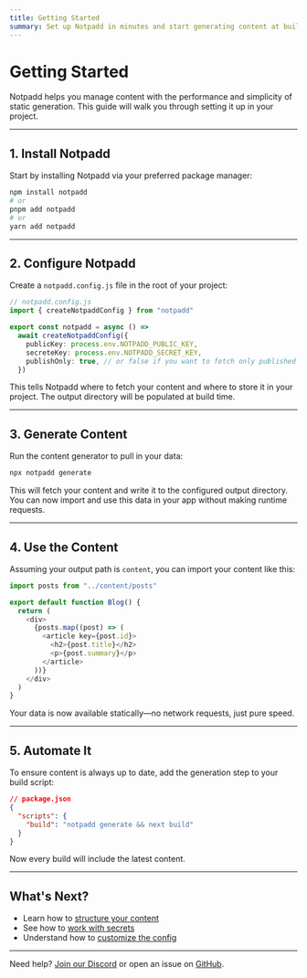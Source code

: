 ```yaml
---
title: Getting Started
summary: Set up Notpadd in minutes and start generating content at build time.
---
```


# Getting Started

Notpadd helps you manage content with the performance and simplicity of static generation. This guide will walk you through setting it up in your project.

---

## 1. Install Notpadd

Start by installing Notpadd via your preferred package manager:

```bash
npm install notpadd
# or
pnpm add notpadd
# or
yarn add notpadd
```

---

## 2. Configure Notpadd

Create a `notpadd.config.js` file in the root of your project:

```ts
// notpadd.config.js
import { createNotpaddConfig } from "notpadd"

export const notpadd = async () =>
  await createNotpaddConfig({
    publicKey: process.env.NOTPADD_PUBLIC_KEY,
    secreteKey: process.env.NOTPADD_SECRET_KEY,
    publishOnly: true, // or false if you want to fetch only published content
  })
```

This tells Notpadd where to fetch your content and where to store it in your project. The output directory will be populated at build time.

---

## 3. Generate Content

Run the content generator to pull in your data:

```bash
npx notpadd generate
```

This will fetch your content and write it to the configured output directory. You can now import and use this data in your app without making runtime requests.

---

## 4. Use the Content

Assuming your output path is `content`, you can import your content like this:

```ts
import posts from "../content/posts"

export default function Blog() {
  return (
    <div>
      {posts.map((post) => (
        <article key={post.id}>
          <h2>{post.title}</h2>
          <p>{post.summary}</p>
        </article>
      ))}
    </div>
  )
}
```

Your data is now available statically—no network requests, just pure speed.

---

## 5. Automate It

To ensure content is always up to date, add the generation step to your build script:

```json
// package.json
{
  "scripts": {
    "build": "notpadd generate && next build"
  }
}
```

Now every build will include the latest content.

---

## What's Next?

- Learn how to [structure your content](/docs/content-structure)
- See how to [work with secrets](/docs/environment-variables)
- Understand how to [customize the config](/docs/configuration)

---

Need help? [Join our Discord](https://your-discord-link.com) or open an issue on [GitHub](https://github.com/notpadd/notpadd).
